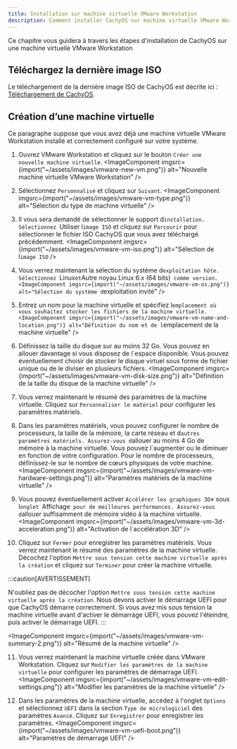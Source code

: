 ```yaml
---
title: Installation sur machine virtuelle VMware Workstation
description: Comment installer CachyOS sur machine virtuelle VMware Workstation
---
```



Ce chapitre  vous guidera à travers les étapes d'installation de CachyOS sur une machine virtuelle VMware Workstation

## Téléchargez la dernière image ISO

Le téléchargement de la dernière image ISO de CachyOS est décrite ici : [Téléchargement de CachyOS](/cachyos_basic/download/).

<Steps>

## Création d’une machine virtuelle

Ce paragraphe suppose que vous avez déjà une machine virtuelle VMware Workstation installé et correctement configuré sur votre système.

1. Ouvrez VMware Workstation et cliquez sur le bouton `Créer une nouvelle machine virtuelle`.
<ImageComponent imgsrc={import("~/assets/images/vmware-new-vm.png")} alt="Nouvelle machine virtuelle VMware Workstation" />

2. Sélectionnez `Personnalisé` et cliquez sur `Suivant`.
<ImageComponent imgsrc={import("~/assets/images/vmware-vm-type.png")} alt="Sélection du type de machine virtuelle" />

3. Il vous sera demandé de sélectionner le support d`installation. Sélectionnez `Utiliser l`image ISO` et cliquez sur `Parcourir` pour sélectionner le fichier ISO CachyOS que vous avez téléchargé précédemment.
<ImageComponent imgsrc={import("~/assets/images/vmware-vm-iso.png")} alt="Sélection de l`image ISO` />

4. Vous verrez maintenant la sélection du système d`exploitation hôte. Sélectionnez `Linux` et `Autre noyau Linux 6.x (64 bits)` comme version.
<ImageComponent imgsrc={import("~/assets/images/vmware-vm-os.png")} alt="Sélection du système d`exploitation invité" />

5. Entrez un nom pour la machine virtuelle et spécifiez l`emplacement où vous souhaitez stocker les fichiers de la machine virtuelle.
<ImageComponent imgsrc={import("~/assets/images/vmware-vm-name-and-location.png")} alt="Définition du nom et de l`emplacement de la machine virtuelle" />

6. Définissez la taille du disque sur au moins 32 Go. Vous pouvez en allouer davantage si vous disposez de l`espace disponible. Vous pouvez éventuellement choisir de stocker le disque virtuel sous forme de fichier unique ou de le diviser en plusieurs fichiers.
<ImageComponent imgsrc={import("~/assets/images/vmware-vm-disk-size.png")} alt="Définition de la taille du disque de la machine virtuelle" />

7. Vous verrez maintenant le résumé des paramètres de la machine virtuelle. Cliquez sur `Personnaliser le matériel` pour configurer les paramètres matériels.

8. Dans les paramètres matériels, vous pouvez configurer le nombre de processeurs, la taille de la mémoire, la carte réseau et d`autres paramètres matériels. Assurez-vous d`allouer au moins 4 Go de mémoire à la machine virtuelle. Vous pouvez l`augmenter ou le diminuer en fonction de votre configuration. Pour le nombre de processeurs, définissez-le sur le nombre de cœurs physiques de votre machine.
<ImageComponent imgsrc={import("~/assets/images/vmware-vm-hardware-settings.png")} alt="Paramètres matériels de la machine virtuelle" />

9. Vous pouvez éventuellement activer `Accélérer les graphiques 3D`» sous l`onglet `Affichage` pour de meilleures performances. Assurez-vous d`allouer suffisamment de mémoire vidéo à la machine virtuelle.
<ImageComponent imgsrc={import("~/assets/images/vmware-vm-3d-acceleration.png")} alt="Activation de l`accélération 3D" />

10. Cliquez sur 
`Fermer` pour enregistrer les paramètres matériels. Vous verrez maintenant le résumé des paramètres de la machine virtuelle. Décochez l'option 
`Mettre sous tension cette machine virtuelle après la création` et cliquez sur 
`Terminer` pour créer la machine virtuelle.

:::caution[AVERTISSEMENT]

N'oubliez pas de décocher l'option 
`Mettre sous tension cette machine virtuelle après la création`. Nous devons activer le démarrage UEFI pour que CachyOS démarre correctement. Si vous avez mis sous tension la machine virtuelle avant d'activer le démarrage UEFI, vous pouvez l'éteindre, puis activer le démarrage UEFI.
:::

<ImageComponent imgsrc={import("~/assets/images/vmware-vm-summary-2.png")} alt="Résumé de la machine virtuelle" />

11. Vous verrez maintenant la machine virtuelle créée dans VMware Workstation. Cliquez sur 
`Modifier les paramètres de la machine virtuelle` pour configurer les paramètres de démarrage UEFI.
<ImageComponent imgsrc={import("~/assets/images/vmware-vm-edit-settings.png")} alt="Modifier les paramètres de la machine virtuelle" />

12. Dans les paramètres de la machine virtuelle, accédez à l'onglet `Options` et sélectionnez `UEFI` dans la section `Type de micrologiciel` des paramètres `Avancé`. Cliquez sur `Enregistrer` pour enregistrer les paramètres.
<ImageComponent imgsrc={import("~/assets/images/vmware-vm-uefi-boot.png")} alt="Paramètres de démarrage UEFI" />

</Steps>

